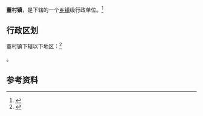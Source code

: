 {{中国乡级行政区|14/09/02/105/000}}

'''董村镇'''，是{{PRC admin/fullname|14/09/02/105/000|3}}下辖的一个[[乡镇|乡镇]]级行政单位。<ref>{{PRC admin/ref sgc|{{PRC admin/parent|14/09/02/105/000}}}}</ref>

== 行政区划 ==

董村镇下辖以下地区：<ref>{{PRC admin/ref sgc|14/09/02/105/000}}</ref>

{{PRC admin/children|14/09/02/105/000}}。

== 参考资料 ==

{{reflist}}

{{行政区划小作品}}
{{PRC admin/navcat|14/09/02/105/000}}